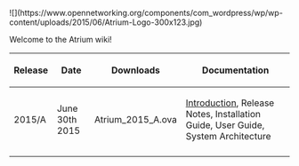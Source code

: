 ![](https://www.opennetworking.org/components/com_wordpress/wp/wp-content/uploads/2015/06/Atrium-Logo-300x123.jpg)

Welcome to the Atrium wiki!
{|
! Release 
! Date 
! Downloads 
! Documentation
|-
| 2015/A || June 30th 2015 || Atrium_2015_A.ova || [[Introduction-(15A)|Introduction]], Release Notes, Installation Guide, User Guide, System Architecture 
|-
|}